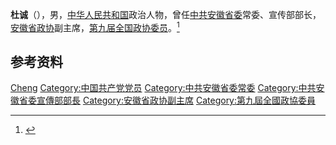 '''杜诚'''（{{bd|1937年|}}），男，[[中华人民共和国|中华人民共和国]]政治人物，曾任[[中共安徽省委|中共安徽省委]]常委、宣传部部长，[[安徽省政协|安徽省政协]]副主席，[[第九届全国政协委员|第九届全国政协委员]]。<ref>{{Cite book|title=中华人民共和国职官志|author=何虎生, 李耀东, 向常福主编|publisher=中国社会出版社|year=2003|isbn=9787800883934|location=北京|pages=}}</ref>

== 参考资料 ==
{{reflist}}

{{中国人物小作品}}

{{Authority control}}
{{DEFAULTSORT:Du杜}}
[[Category:杜姓|Cheng]]
[[Category:中国共产党党员|Category:中国共产党党员]]
[[Category:中共安徽省委常委|Category:中共安徽省委常委]]
[[Category:中共安徽省委宣傳部部長|Category:中共安徽省委宣傳部部長]]
[[Category:安徽省政协副主席|Category:安徽省政协副主席]]
[[Category:第九屆全國政協委員|Category:第九屆全國政協委員]]